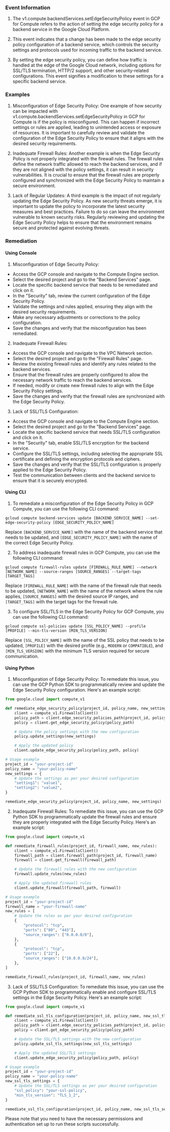 
### Event Information

1. The v1.compute.backendServices.setEdgeSecurityPolicy event in GCP for Compute refers to the action of setting the edge security policy for a backend service in the Google Cloud Platform.

2. This event indicates that a change has been made to the edge security policy configuration of a backend service, which controls the security settings and protocols used for incoming traffic to the backend service.

3. By setting the edge security policy, you can define how traffic is handled at the edge of the Google Cloud network, including options for SSL/TLS termination, HTTP/2 support, and other security-related configurations. This event signifies a modification to these settings for a specific backend service.


### Examples

1. Misconfiguration of Edge Security Policy: One example of how security can be impacted with v1.compute.backendServices.setEdgeSecurityPolicy in GCP for Compute is if the policy is misconfigured. This can happen if incorrect settings or rules are applied, leading to unintended access or exposure of resources. It is important to carefully review and validate the configuration of the Edge Security Policy to ensure that it aligns with the desired security requirements.

2. Inadequate Firewall Rules: Another example is when the Edge Security Policy is not properly integrated with the firewall rules. The firewall rules define the network traffic allowed to reach the backend services, and if they are not aligned with the policy settings, it can result in security vulnerabilities. It is crucial to ensure that the firewall rules are properly configured and synchronized with the Edge Security Policy to maintain a secure environment.

3. Lack of Regular Updates: A third example is the impact of not regularly updating the Edge Security Policy. As new security threats emerge, it is important to update the policy to incorporate the latest security measures and best practices. Failure to do so can leave the environment vulnerable to known security risks. Regularly reviewing and updating the Edge Security Policy helps to ensure that the environment remains secure and protected against evolving threats.

### Remediation

#### Using Console

1. Misconfiguration of Edge Security Policy:
- Access the GCP console and navigate to the Compute Engine section.
- Select the desired project and go to the "Backend Services" page.
- Locate the specific backend service that needs to be remediated and click on it.
- In the "Security" tab, review the current configuration of the Edge Security Policy.
- Validate the settings and rules applied, ensuring they align with the desired security requirements.
- Make any necessary adjustments or corrections to the policy configuration.
- Save the changes and verify that the misconfiguration has been remediated.

2. Inadequate Firewall Rules:
- Access the GCP console and navigate to the VPC Network section.
- Select the desired project and go to the "Firewall Rules" page.
- Review the existing firewall rules and identify any rules related to the backend services.
- Ensure that the firewall rules are properly configured to allow the necessary network traffic to reach the backend services.
- If needed, modify or create new firewall rules to align with the Edge Security Policy settings.
- Save the changes and verify that the firewall rules are synchronized with the Edge Security Policy.

3. Lack of SSL/TLS Configuration:
- Access the GCP console and navigate to the Compute Engine section.
- Select the desired project and go to the "Backend Services" page.
- Locate the specific backend service that needs SSL/TLS configuration and click on it.
- In the "Security" tab, enable SSL/TLS encryption for the backend service.
- Configure the SSL/TLS settings, including selecting the appropriate SSL certificate and defining the encryption protocols and ciphers.
- Save the changes and verify that the SSL/TLS configuration is properly applied to the Edge Security Policy.
- Test the communication between clients and the backend service to ensure that it is securely encrypted.

#### Using CLI

1. To remediate a misconfiguration of the Edge Security Policy in GCP Compute, you can use the following CLI command:

```
gcloud compute backend-services update [BACKEND_SERVICE_NAME] --set-edge-security-policy [EDGE_SECURITY_POLICY_NAME]
```

Replace `[BACKEND_SERVICE_NAME]` with the name of the backend service that needs to be updated, and `[EDGE_SECURITY_POLICY_NAME]` with the name of the correct Edge Security Policy.

2. To address inadequate firewall rules in GCP Compute, you can use the following CLI command:

```
gcloud compute firewall-rules update [FIREWALL_RULE_NAME] --network [NETWORK_NAME] --source-ranges [SOURCE_RANGES] --target-tags [TARGET_TAGS]
```

Replace `[FIREWALL_RULE_NAME]` with the name of the firewall rule that needs to be updated, `[NETWORK_NAME]` with the name of the network where the rule applies, `[SOURCE_RANGES]` with the desired source IP ranges, and `[TARGET_TAGS]` with the target tags for the firewall rule.

3. To configure SSL/TLS in the Edge Security Policy for GCP Compute, you can use the following CLI command:

```
gcloud compute ssl-policies update [SSL_POLICY_NAME] --profile [PROFILE] --min-tls-version [MIN_TLS_VERSION]
```

Replace `[SSL_POLICY_NAME]` with the name of the SSL policy that needs to be updated, `[PROFILE]` with the desired profile (e.g., `MODERN` or `COMPATIBLE`), and `[MIN_TLS_VERSION]` with the minimum TLS version required for secure communication.

#### Using Python

1. Misconfiguration of Edge Security Policy: To remediate this issue, you can use the GCP Python SDK to programmatically review and update the Edge Security Policy configuration. Here's an example script:

```python
from google.cloud import compute_v1

def remediate_edge_security_policy(project_id, policy_name, new_settings):
    client = compute_v1.FirewallsClient()
    policy_path = client.edge_security_policies_path(project_id, policy_name)
    policy = client.get_edge_security_policy(policy_path)

    # Update the policy settings with the new configuration
    policy.update_settings(new_settings)

    # Apply the updated policy
    client.update_edge_security_policy(policy_path, policy)

# Usage example
project_id = "your-project-id"
policy_name = "your-policy-name"
new_settings = {
    # Update the settings as per your desired configuration
    "setting1": "value1",
    "setting2": "value2",
}

remediate_edge_security_policy(project_id, policy_name, new_settings)
```

2. Inadequate Firewall Rules: To remediate this issue, you can use the GCP Python SDK to programmatically update the firewall rules and ensure they are properly integrated with the Edge Security Policy. Here's an example script:

```python
from google.cloud import compute_v1

def remediate_firewall_rules(project_id, firewall_name, new_rules):
    client = compute_v1.FirewallsClient()
    firewall_path = client.firewall_path(project_id, firewall_name)
    firewall = client.get_firewall(firewall_path)

    # Update the firewall rules with the new configuration
    firewall.update_rules(new_rules)

    # Apply the updated firewall rules
    client.update_firewall(firewall_path, firewall)

# Usage example
project_id = "your-project-id"
firewall_name = "your-firewall-name"
new_rules = [
    # Update the rules as per your desired configuration
    {
        "protocol": "tcp",
        "ports": ["80", "443"],
        "source_ranges": ["0.0.0.0/0"],
    },
    {
        "protocol": "tcp",
        "ports": ["22"],
        "source_ranges": ["10.0.0.0/24"],
    },
]

remediate_firewall_rules(project_id, firewall_name, new_rules)
```

3. Lack of SSL/TLS Configuration: To remediate this issue, you can use the GCP Python SDK to programmatically enable and configure SSL/TLS settings in the Edge Security Policy. Here's an example script:

```python
from google.cloud import compute_v1

def remediate_ssl_tls_configuration(project_id, policy_name, new_ssl_tls_settings):
    client = compute_v1.FirewallsClient()
    policy_path = client.edge_security_policies_path(project_id, policy_name)
    policy = client.get_edge_security_policy(policy_path)

    # Update the SSL/TLS settings with the new configuration
    policy.update_ssl_tls_settings(new_ssl_tls_settings)

    # Apply the updated SSL/TLS settings
    client.update_edge_security_policy(policy_path, policy)

# Usage example
project_id = "your-project-id"
policy_name = "your-policy-name"
new_ssl_tls_settings = {
    # Update the SSL/TLS settings as per your desired configuration
    "ssl_policy": "your-ssl-policy",
    "min_tls_version": "TLS_1_2",
}

remediate_ssl_tls_configuration(project_id, policy_name, new_ssl_tls_settings)
```

Please note that you need to have the necessary permissions and authentication set up to run these scripts successfully.


